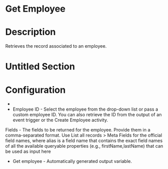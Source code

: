﻿# Get Employee

# Description

Retrieves the record associated to an employee.

# Untitled Section

# Configuration

* 
* Employee ID - Select the employee from the drop-down list or pass a custom employee ID. You can also retrieve the ID from the output of an event trigger or the Create Employee activity.







Fields - The fields to be returned for the employee. Provide them
                            in a comma-separated format. Use List all  records > Meta
                                Fields for the official field names, where
                                alias is a field name that contains the exact field
                            names of all the available queryable properties (e.g.,
                                firstName,lastName) that can be used as input
                            here



* Get employee - Automatically generated output variable.
